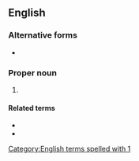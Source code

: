 ==English==

===Alternative forms===
* {{l|en|1 Cor}}

===Proper noun===
{{en-proper noun}}

# {{abbreviation of|1 Corinthians|lang=en}}

====Related terms====
* {{l|en|Cor.}}
* {{l|en|2 Cor.}}

[[Category:English terms spelled with 1]]